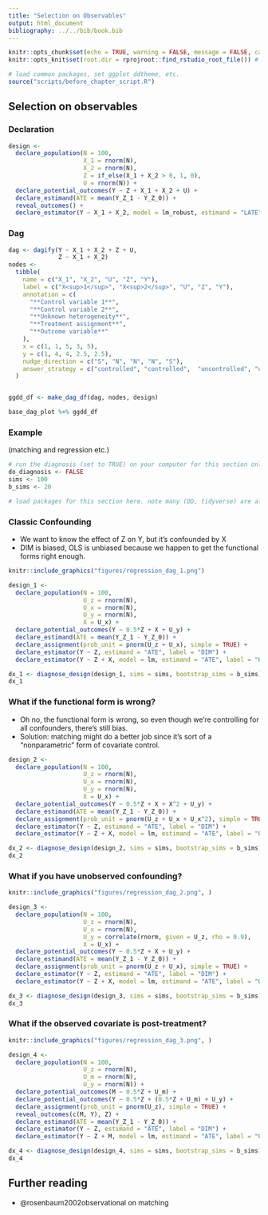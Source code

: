 ```yaml
---
title: "Selection on Observables"
output: html_document
bibliography: ../../bib/book.bib 
---
```


<!-- note do_bookdown is set in index.rmd, so we know if you're running just this .Rmd or compiling the book-->
```r
knitr::opts_chunk$set(echo = TRUE, warning = FALSE, message = FALSE, cache = FALSE)
knitr::opts_knit$set(root.dir = rprojroot::find_rstudio_root_file()) # files are all relative to RStudio project home
```

```r
# load common packages, set ggplot ddtheme, etc.
source("scripts/before_chapter_script.R")
```

<!-- start post here, do not edit above -->

## Selection on observables

### Declaration

```r
 
design <-
  declare_population(N = 100, 
                     X_1 = rnorm(N),
                     X_2 = rnorm(N),
                     Z = if_else(X_1 + X_2 > 0, 1, 0),
                     U = rnorm(N)) +
  declare_potential_outcomes(Y ~ Z + X_1 + X_2 + U) +
  declare_estimand(ATE = mean(Y_Z_1 - Y_Z_0)) +
  reveal_outcomes() +
  declare_estimator(Y ~ X_1 + X_2, model = lm_robust, estimand = "LATE") 
```


### Dag


```r

dag <- dagify(Y ~ X_1 + X_2 + Z + U,
              Z ~ X_1 + X_2)
nodes <-
  tibble(
    name = c("X_1", "X_2", "U", "Z", "Y"),
    label = c("X<sup>1</sup>", "X<sup>2</sup>", "U", "Z", "Y"),
    annotation = c(
      "**Control variable 1**",
      "**Control variable 2**",
      "**Unknown heterogeneity**",
      "**Treatment assignment**",
      "**Outcome variable**"
    ),
    x = c(1, 1, 5, 3, 5),
    y = c(1, 4, 4, 2.5, 2.5),
    nudge_direction = c("S", "N", "N", "N", "S"),
    answer_strategy = c("controlled", "controlled",  "uncontrolled", "uncontrolled", "uncontrolled")
  )


ggdd_df <- make_dag_df(dag, nodes, design)

base_dag_plot %+% ggdd_df
```

### Example


(matching and regression etc.)
<!-- make sure to rename the section title below -->

```r
# run the diagnosis (set to TRUE) on your computer for this section only before pushing to Github. no diagnosis will ever take place on github.
do_diagnosis <- FALSE
sims <- 100
b_sims <- 20
```

```r
# load packages for this section here. note many (DD, tidyverse) are already available, see scripts/package-list.R
```



### Classic Confounding

- We want to know the effect of Z on Y, but it's confounded by X
- DIM is biased, OLS is unbiased because we happen to get the functional forms right enough.


```r
knitr::include_graphics("figures/regression_dag_1.png")
```

```r
design_1 <-
  declare_population(N = 100, 
                     U_z = rnorm(N),
                     U_x = rnorm(N),
                     U_y = rnorm(N),
                     X = U_x) +
  declare_potential_outcomes(Y ~ 0.5*Z + X + U_y) +
  declare_estimand(ATE = mean(Y_Z_1 - Y_Z_0)) +
  declare_assignment(prob_unit = pnorm(U_z + U_x), simple = TRUE) +
  declare_estimator(Y ~ Z, estimand = "ATE", label = "DIM") +
  declare_estimator(Y ~ Z + X, model = lm, estimand = "ATE", label = "OLS")
```

```r
dx_1 <- diagnose_design(design_1, sims = sims, bootstrap_sims = b_sims)
dx_1
```

### What if the functional form is wrong?

- Oh no, the functional form is wrong, so even though we're controlling for all confounders, there's still bias.
- Solution: matching might do a better job since it's sort of a "nonparametric" form of covariate control.

```r
design_2 <-
  declare_population(N = 100, 
                     U_z = rnorm(N),
                     U_x = rnorm(N),
                     U_y = rnorm(N),
                     X = U_x) +
  declare_potential_outcomes(Y ~ 0.5*Z + X + X^2 + U_y) +
  declare_estimand(ATE = mean(Y_Z_1 - Y_Z_0)) +
  declare_assignment(prob_unit = pnorm(U_z + U_x + U_x^2), simple = TRUE) +
  declare_estimator(Y ~ Z, estimand = "ATE", label = "DIM") +
  declare_estimator(Y ~ Z + X, model = lm, estimand = "ATE", label = "OLS")
```

```r
dx_2 <- diagnose_design(design_2, sims = sims, bootstrap_sims = b_sims)
dx_2
```

### What if you have unobserved confounding?

```r
knitr::include_graphics("figures/regression_dag_2.png", )
```

```r
design_3 <-
  declare_population(N = 100, 
                     U_z = rnorm(N),
                     U_x = rnorm(N),
                     U_y = correlate(rnorm, given = U_z, rho = 0.9),
                     X = U_x) +
  declare_potential_outcomes(Y ~ 0.5*Z + X + U_y) +
  declare_estimand(ATE = mean(Y_Z_1 - Y_Z_0)) +
  declare_assignment(prob_unit = pnorm(U_z + U_x), simple = TRUE) +
  declare_estimator(Y ~ Z, estimand = "ATE", label = "DIM") +
  declare_estimator(Y ~ Z + X, model = lm, estimand = "ATE", label = "OLS")
```

```r
dx_3 <- diagnose_design(design_3, sims = sims, bootstrap_sims = b_sims)
dx_3
```


### What if the observed covariate is post-treatment?

```r
knitr::include_graphics("figures/regression_dag_3.png", )
```


```r
design_4 <-
  declare_population(N = 100, 
                     U_z = rnorm(N),
                     U_m = rnorm(N),
                     U_y = rnorm(N)) +
  declare_potential_outcomes(M ~ 0.5*Z + U_m) +
  declare_potential_outcomes(Y ~ 0.5*Z + (0.5*Z + U_m) + U_y) +
  declare_assignment(prob_unit = pnorm(U_z), simple = TRUE) +
  reveal_outcomes(c(M, Y), Z) +
  declare_estimand(ATE = mean(Y_Z_1 - Y_Z_0)) +
  declare_estimator(Y ~ Z, estimand = "ATE", label = "DIM") +
  declare_estimator(Y ~ Z + M, model = lm, estimand = "ATE", label = "OLS")
```

```r
dx_4 <- diagnose_design(design_4, sims = sims, bootstrap_sims = b_sims)
dx_4
```


## Further reading

- @rosenbaum2002observational on matching
